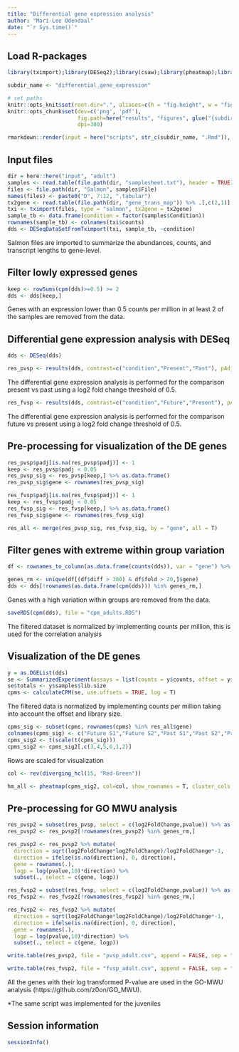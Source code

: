 ```yaml
---
title: "Differential gene expression analysis"
author: "Mari-Lee Odendaal"
date: "`r Sys.time()`"
---
```


## Load R-packages

```r
library(tximport);library(DESeq2);library(csaw);library(pheatmap);library(tidyverse);library(here);library(glue);library(DEFormats);library(colorspace);library(edgeR)
```

```r
subdir_name <- "differential_gene_expression"

# set paths
knitr::opts_knit$set(root.dir=".", aliases=c(h = "fig.height", w = "fig.width", ow = "out.width"))
knitr::opts_chunk$set(dev=c('png', 'pdf'), 
                      fig.path=here("results", "figures", glue("{subdir_name}/")),
                      dpi=300)
```

```r
rmarkdown::render(input = here("scripts", str_c(subdir_name, ".Rmd")), output_dir = here("results"))
```

## Input files

```r
dir = here::here("input", "adult")
samples <- read.table(file.path(dir, "samplesheet.txt"), header = TRUE)
files <- file.path(dir, "Salmon", samples$File)
names(files) <- paste0("D", 7:12, ".tabular")
tx2gene <- read.table(file.path(dir, "gene_trans_map")) %>% .[,c(2,1)]
txi <- tximport(files, type = "salmon", tx2gene = tx2gene)
sample_tb <- data.frame(condition = factor(samples$Condition))
rownames(sample_tb) <- colnames(txi$counts)
dds <- DESeqDataSetFromTximport(txi, sample_tb, ~condition)
```

Salmon files are imported to summarize the abundances, counts, and transcript lengths to gene-level.

## Filter lowly expressed genes

```r
keep <- rowSums(cpm(dds)>=0.5) >= 2
dds <- dds[keep,]
```

Genes with an expression lower than 0.5 counts per million in at least 2 of the samples are removed from the data.

## Differential gene expression analysis with DESeq

```r
dds <- DESeq(dds)
```

```r
res_pvsp <- results(dds, contrast=c("condition","Present","Past"), pAdjustMethod = "BH", alpha = 0.05, lfcThreshold = 0.5)
```

The differential gene expression analysis is performed for the comparison present vs past using a log2 fold change threshold of 0.5.

```r
res_fvsp <- results(dds, contrast=c("condition","Future","Present"), pAdjustMethod = "BH", alpha = 0.05, lfcThreshold = 0.5)
```

The differential gene expression analysis is performed for the comparison future vs present using a log2 fold change threshold of 0.5.

## Pre-processing for visualization of the DE genes

```r
res_pvsp$padj[is.na(res_pvsp$padj)] <- 1
keep <- res_pvsp$padj < 0.05
res_pvsp_sig <- res_pvsp[keep,] %>% as.data.frame()
res_pvsp_sig$gene <- rownames(res_pvsp_sig)

res_fvsp$padj[is.na(res_fvsp$padj)] <- 1
keep <- res_fvsp$padj < 0.05
res_fvsp_sig <- res_fvsp[keep,] %>% as.data.frame()
res_fvsp_sig$gene <- rownames(res_fvsp_sig)

res_all <- merge(res_pvsp_sig, res_fvsp_sig, by = "gene", all = T)
```

## Filter genes with extreme within group variation

```r
df <- rownames_to_column(as.data.frame(counts(dds)), var = "gene") %>% as_tibble() %>% pivot_longer(c(2:7), names_to = "condition") %>% mutate(condition = ifelse(condition == samples$File, samples$Condition, NA)) %>% group_by(gene, condition) %>% summarise(diff = max(value)-min(value), fold = max(value)/min(value))

genes_rm <- unique(df[(df$diff > 300) & df$fold > 20,]$gene)
dds <- dds[!rownames(as.data.frame(cpm(dds))) %in% genes_rm,] 
```

Genes with a high variation within groups are removed from the data.

```r
saveRDS(cpm(dds), file = "cpm_adults.RDS")
```

The filtered dataset is normalized by implementing counts per million, this is used for the correlation analysis

## Visualization of the DE genes

```r
y = as.DGEList(dds)
se <- SummarizedExperiment(assays = list(counts = y$counts, offset = y$offset))
se$totals <- y$samples$lib.size
cpms <- calculateCPM(se, use.offsets = TRUE, log = T)
```

The filtered data is normalized by implementing counts per million taking into account the offset and library size.

```r
cpms_sig <- subset(cpms, rownames(cpms) %in% res_all$gene)
colnames(cpms_sig) <- c("Future S1","Future S2","Past S1","Past S2","Present S1","Present S2")
cpms_sig2 <- t(scale(t(cpms_sig)))
cpms_sig2 <- cpms_sig2[,c(3,4,5,6,1,2)]
```

Rows are scaled for visualization

```r
col <- rev(diverging_hcl(15, "Red-Green"))
```

```r
hm_all <- pheatmap(cpms_sig2, col=col, show_rownames = T, cluster_cols = F,cellwidth = 18, cellheight = 9)
```

## Pre-processing for GO MWU analysis

```r
res_pvsp2 = subset(res_pvsp, select = c(log2FoldChange,pvalue)) %>% as.data.frame()
res_pvsp2 <- res_pvsp2[!rownames(res_pvsp2) %in% genes_rm,] 

res_pvsp2 <- res_pvsp2 %>% mutate(
  direction = sqrt(log2FoldChange*log2FoldChange)/log2FoldChange*-1,
  direction = ifelse(is.na(direction), 0, direction),
  gene = rownames(.),
  logp = log(pvalue,10)*direction) %>%
  subset(., select = c(gene, logp))
```

```r
res_fvsp2 = subset(res_fvsp, select = c(log2FoldChange,pvalue)) %>% as.data.frame()
res_fvsp2 <- res_fvsp2[!rownames(res_fvsp2) %in% genes_rm,] 

res_fvsp2 <- res_fvsp2 %>% mutate(
  direction = sqrt(log2FoldChange*log2FoldChange)/log2FoldChange*-1,
  direction = ifelse(is.na(direction), 0, direction),
  gene = rownames(.),
  logp = log(pvalue,10)*direction) %>%
  subset(., select = c(gene, logp))
```

```r
write.table(res_pvsp2, file = "pvsp_adult.csv", append = FALSE, sep = ",", dec = ".", row.names = F, col.names = T)

write.table(res_fvsp2, file = "fvsp_adult.csv", append = FALSE, sep = ",", dec = ".", row.names = F, col.names = T)
```

All the genes with their log transformed P-value are used in the GO-MWU analysis (https://github.com/z0on/GO_MWU). 

*The same script was implemented for the juveniles

## Session information

```r
sessionInfo()
```

